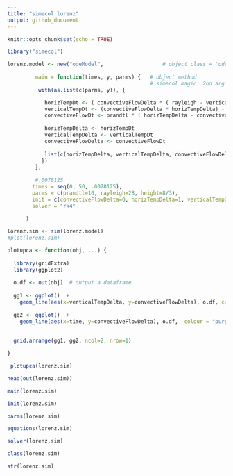 ```yaml
---
title: "simecol lorenz"
output: github_document
---
```


```r
knitr::opts_chunk$set(echo = TRUE)
```

```r

library("simecol")

lorenz.model <- new("odeModel",                   # object class = 'odeModel'
                
         main = function(times, y, parms) {   # object method
                                              # simecol magic: 2nd argument 'y' points to 'init'
          with(as.list(c(parms, y)), {

            horizTempDt <- ( convectiveFlowDelta * ( rayleigh - verticalTempDelta ) ) - horizTempDelta
            verticalTempDt <- (convectiveFlowDelta * horizTempDelta) - (height * verticalTempDelta)
            convectiveFlowDt <- prandtl * ( horizTempDelta - convectiveFlowDelta )
            
            horizTempDelta <- horizTempDt
            verticalTempDelta <- verticalTempDt
            convectiveFlowDelta <- convectiveFlowDt
          
            list(c(horizTempDelta, verticalTempDelta, convectiveFlowDelta))
           })
         },
         
         #.0078125
        times = seq(0, 50, .0078125), 
        parms = c(prandtl=10, rayleigh=28, height=8/3),
        init = c(convectiveFlowDelta=0, horizTempDelta=1, verticalTempDelta=0),
        solver = "rk4"
        
      )
```


```r
lorenz.sim <- sim(lorenz.model)
#plot(lorenz.sim)
```


```r

plotupca <- function(obj, ...) {
  
  library(gridExtra)
  library(ggplot2)
  
  o.df <- out(obj)  # output a dataframe
  
  gg1 <- ggplot()  +
    geom_line(aes(x=verticalTempDelta, y=convectiveFlowDelta), o.df, colour = "green", size=1, alpha=0.8)
  
  gg2 <- ggplot()  +
    geom_line(aes(x=time, y=convectiveFlowDelta), o.df,  colour = "purple", alpha=0.6) 
  
  
  grid.arrange(gg1, gg2, ncol=2, nrow=1)

}

```

```r
 plotupca(lorenz.sim)
```

```r
head(out(lorenz.sim))
```

```r
main(lorenz.sim)
```

```r
init(lorenz.sim)
```

```r
parms(lorenz.sim)
```

```r
equations(lorenz.sim)
```

```r
solver(lorenz.sim)
```

```r
class(lorenz.sim)
```

```r
str(lorenz.sim)
```

